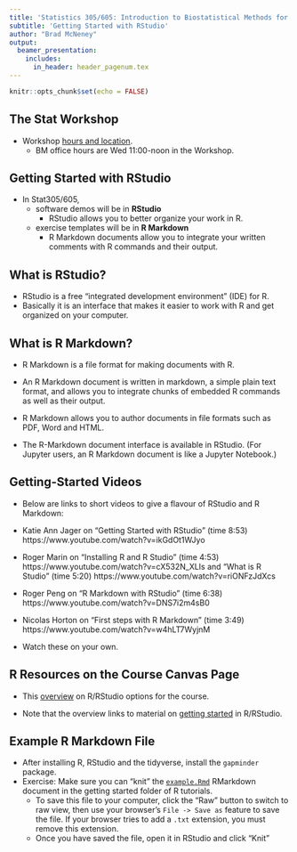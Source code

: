 ```yaml
---
title: 'Statistics 305/605: Introduction to Biostatistical Methods for Health Sciences'
subtitle: 'Getting Started with RStudio'
author: "Brad McNeney"
output: 
  beamer_presentation:
    includes:
      in_header: header_pagenum.tex
---
```


```r
knitr::opts_chunk$set(echo = FALSE)
```

## The Stat Workshop

+ Workshop [hours and location](https://canvas.sfu.ca/courses/43539). 
    + BM office hours are Wed 11:00-noon in the Workshop.

## Getting Started with RStudio

+ In Stat305/605, 
    + software demos will be in **RStudio**  
        + RStudio allows you to better organize your work in R.
    + exercise templates will be in **R Markdown** 
        + R Markdown documents allow you to integrate your written comments with R commands and their output. 

## What is RStudio? 

+ RStudio is a free "integrated development environment" (IDE) for R. 
+ Basically it is an interface that makes it easier to work with R and get organized on your computer.

## What is R Markdown? 

+ R Markdown is a file format for making documents with R. 

+ An R Markdown document is written in markdown, a simple plain text format, and allows you to integrate chunks of embedded R commands as well as their output. 

+ R Markdown allows you to author documents in file formats such as PDF,  Word and HTML.  

+ The R-Markdown document interface is available in RStudio. (For Jupyter users, an R Markdown document is like a Jupyter Notebook.)

## Getting-Started Videos

+ Below are links to short videos to give a flavour of RStudio and R Markdown: 
\small

+ Katie Ann Jager on "Getting Started with RStudio" (time 8:53)
https://www.youtube.com/watch?v=ikGdOt1WJyo
+ Roger Marin on "Installing R and R Studio" (time 4:53) 
https://www.youtube.com/watch?v=cX532N_XLIs 
and "What is R Studio" (time 5:20) https://www.youtube.com/watch?v=riONFzJdXcs
+ Roger Peng on "R Markdown with RStudio"  (time 6:38) https://www.youtube.com/watch?v=DNS7i2m4sB0
+ Nicolas Horton on "First steps with R Markdown" (time 3:49) https://www.youtube.com/watch?v=w4hLT7WyjnM
+ Watch these on your own.

## R Resources on the Course Canvas Page

+ This [overview](https://github.com/SFUStatgen/RforStat2/blob/master/RTutorials/overview.Rmd) on R/RStudio options for the course. 

+ Note that the overview links to material on [getting started](https://github.com/SFUStatgen/RforStat2/blob/master/RTutorials/GettingStarted/startR-RStudio.Rmd) in R/RStudio.

## Example R Markdown File

+ After installing R, RStudio and the tidyverse, install the 
`gapminder` package.
+ Exercise: Make sure you can "knit" the [`example.Rmd`](https://github.com/SFUStatgen/RforStat2/blob/master/RTutorials/GettingStarted/example.Rmd) RMarkdown document in the getting started folder
of R tutorials.
    + To save this file to your computer, click the "Raw" button to
    switch to raw view, then use your browser's `File -> Save as` feature
    to save the file. If your browser tries to add a `.txt` extension, 
    you must remove this extension.
    + Once you have saved the file, open it in RStudio and click "Knit"
